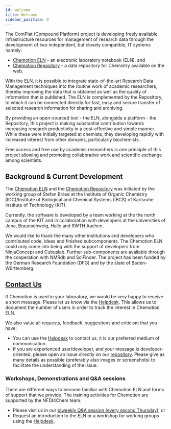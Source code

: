 ```yaml
---
id: welcome
title: Welcome
sidebar_position: 0
---
```


The ComPlat (Compound Platform) project is developing freely available infrastructure resources for management of research data through the development of two independent, but closely compatible, IT systems namely:

- [Chemotion ELN](docs/eln) - an electronic laboratory notebook (ELN), and
- [Chemotion Repository](docs/repo) - a data repository for Chemistry available on the web.

With the ELN, it is possible to integrate state-of-the-art Research Data Management techniques into the routine work of academic researchers, thereby improving the data that is obtained as well as the quality of information that is published.
The ELN is complemented by the Repository, to which it can be connected directly for fast, easy and secure transfer of selected research information for sharing and archiving.

By providing an open-sourced tool - the ELN, alongside a platform - the Repository, this project is making substantial contribution towards increasing research productivity in a cost-effective and simple manner. While these were initially targeted at chemists, they developing rapidly with increased interest from other domains, particularly biochemists.

Free access and free use by academic researchers is one principle of this project allowing and promoting collaborative work and scientific exchange among scientists.

## Background & Current Development

The [Chemotion ELN](docs/eln) and the [Chemotion Repository](docs/repo) was initiated by the working group of Stefan Bräse at the Institute of Organic Chemistry (IOC)/Institute of Biological and Chemical Systems (IBCS) of Karlsruhe Institute of Technology (KIT).

Currently, the software is developed by a team working at the the north campus of the KIT and in collaboration with developers at the universities of Jena, Braunschweig, Halle and RWTH Aachen.

We would like to thank the many other institutions and developers who contributed code, ideas and finished subcomponents. The Chemotion ELN could only come into being with the support of developers from NinjaConcept and Cubuslab. Further sub-components are available through the cooperation with NMRdb and SciFinder. The project has been funded by the German Research Foundation (DFG) and by the state of Baden-Württemberg.

## [Contact Us](/helpdesk)

If Chemotion is used in your laboratory, we would be very happy to receive a short message. Please let us know via the [Helpdesk](/helpdesk). This allows us to document the number of users in order to track the interest in Chemotion ELN.

We also value all requests, feedback, suggestions and criticism that you have:

- You can use the [Helpdesk](/helpdesk) to contact us, it is our preferred medium of communication.
- If you are experienced user/developer, and your message is developer-oriented, please open an issue directly on our [repository](https://github.com/ComPlat/chemotion_ELN/issues). Please give as many details as possible (preferably also images or screenshots) to facilitate the understanding of the issue.

### Workshops, Demonstrations and Q&A sessions

There are different ways to become familiar with Chemotion ELN and forms of support that we provide. The training activities for Chemotion are supported by the NFDI4Chem team.

- Please visit us in our [biweekly Q&A session (every second Thursday)](https://www.nfdi4chem.de/index.php/event/chemotion-eln-qa-session/), or
- Request an introduction to the ELN or a workshop for working groups using the [Helpdesk](/helpdesk).
